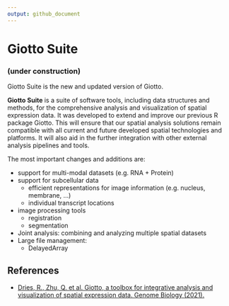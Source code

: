 ```yaml
---
output: github_document
---
```


<!-- README.md is generated from README.Rmd. Please edit that file -->
<!-- This line is from RStudio -->


# Giotto Suite
### (under construction)

<!-- badges: start -->
<!-- badges: end -->

Giotto Suite is the new and updated version of Giotto. 

**Giotto Suite** is a suite of software tools, including data structures and methods, for the comprehensive analysis and visualization of spatial expression data. It was developed to extend and improve our previous R package Giotto. This will ensure that our spatial analysis solutions remain compatible with all current and future developed spatial technologies and platforms. It will also aid in the further integration with other external analysis pipelines and tools.

The most important changes and additions are:    

* support for multi-modal datasets (e.g. RNA + Protein) 
* support for subcellular data  
    + efficient representations for image information (e.g. nucleus, membrane, ...)  
    + individual transcript locations
* image processing tools  
    + registration  
    + segmentation  
* Joint analysis: combining and analyzing multiple spatial datasets  
* Large file management:  
    + DelayedArray  
    


## References

- [Dries, R., Zhu, Q. et al. Giotto, a toolbox for integrative analysis and visualization of spatial expression data. Genome Biology (2021).](https://genomebiology.biomedcentral.com/articles/10.1186/s13059-021-02286-2) \doi{https://doi.org/10.1186/s13059-021-02286-2}




